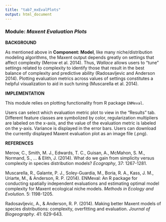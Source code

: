 ---
title: "tab7_mxEvalPlots"
output: html_document
---

### **Module:** ***Maxent Evaluation Plots*** 

**BACKGROUND**  

As mentioned above in **Component: Model**, like many niche/distribution modeling algorithms, the Maxent output depends greatly on settings that affect complexity (Merow et al. 2014). Thus, *Wallace* allows users to "tune" settings related to complexity to identify those that result in the best balance of complexity and predictive ability (Radosavljevic and Anderson 2014). Plotting evaluation metrics across values of settings constitutes a helpful visualization to aid in such tuning (Muscarella et al. 2014).

**IMPLEMENTATION** 

This module relies on plotting functionality from R package `ENMeval`.

Users can select which evaluation metric plot to view in the "Results" tab. Different feature classes are symbolized by color, regularization multipliers are labeled on the x-axis, and the value of the evaluation metric is labeled on the y-axis. Variance is displayed in the error bars. Users can download the currently displayed Maxent evaluation plot as an image file (.png).

**REFERENCES**

Merow, C., Smith, M. J., Edwards, T. C., Guisan, A., McMahon, S. M., Normand, S., ... & Elith, J. (2014). What do we gain from simplicity versus complexity in species distribution models? *Ecography*, 37: 1267-1281.

Muscarella, R., Galante, P. J., Soley-Guardia, M., Boria, R. A., Kass, J. M., Uriarte, M., & Anderson, R. P. (2014). ENMeval: An R package for conducting spatially independent evaluations and estimating optimal model complexity for Maxent ecological niche models. *Methods in Ecology and Evolution*. 5: 1198-1205.

Radosavljevic, A., & Anderson, R. P. (2014). Making better Maxent models of species distributions: complexity, overfitting and evaluation. *Journal of Biogeography*. 41: 629-643.
